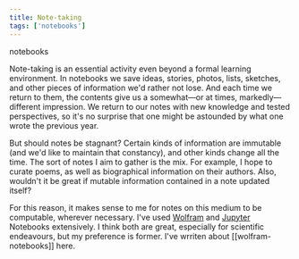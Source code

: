 ```yaml
---
title: Note-taking
tags: ['notebooks']
---
```


<NoteTag color="gray">notebooks</NoteTag>

Note-taking is an essential activity even beyond a formal learning environment. In notebooks we save ideas, stories, photos, lists, sketches, and other pieces of information we'd rather not lose. And each time we return to them, the contents give us a somewhat—or at times, markedly—different impression. We return to our notes with new knowledge and tested perspectives, so it's no surprise that one might be astounded by what one wrote the previous year.

But should notes be stagnant? Certain kinds of information are immutable (and we'd like to maintain that constancy), and other kinds change all the time. The sort of notes I aim to gather is the mix. For example, I hope to curate poems, as well as biographical information on their authors. Also, wouldn't it be great if mutable information contained in a note updated itself?

For this reason, it makes sense to me for notes on this medium to be computable, wherever necessary. I've used [Wolfram](https://www.wolfram.com/notebooks/) and [Jupyter](https://jupyter.org/) Notebooks extensively. I think both are great, especially for scientific endeavours, but my preference is former. I've wrriten about [[wolfram-notebooks]] here.
